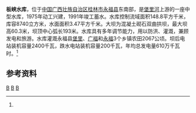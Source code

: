 {{Infobox Reservoir 
|name = 板峡水库
|nickname =
|image = 
|image_caption = 
|map = 
|map_caption = 
|pushpin_map = China Guangxi
|pushpin_map_caption = 板峡水库在广西的位置
|code = 
|class =中型水库
|location_of_reservoir = [[广西壮族自治区|广西壮族自治区]][[永福县|永福县]]
|location_of_dam = 
|inflow =[[堡里河|堡里河]]
|outflow = 
|catchment_area = 148.8
|reservoir_area = 
|mean_depth = 
|maximum_depth = 
|flood_level = 
|normal_water_level =
|dead_water_level = 
|water_quality = 
|island = 
|maximum_storage_capacity = 
|normal_storage_capacity =
|dead_storage_capacity = 
|type_of_dam =混凝土砌石双曲拱坝
|elevation_of_dam = 
|height_of_dam = 60.3
|length_of_dam =193
|width_of_dam =
|installed_capacity = 2400+200千瓦
|irrigated_area =2067公顷
|start = 1975年
|complete = 1990年
|cost = 
|emigrate =
|latd = 24.8227
|latm = 
|lats = 
|latNS =N 
|longd = 110.1005
|longm = 
|longs = 
|longEW = E
|website = 
|footnotes = <ref name="中国河湖大典">{{cite book zh |author=《[[中国河湖大典|中国河湖大典]]》编纂委员会 |title=《中国河湖大典·珠江卷》 |format=M |edition=1 |location=北京 |publisher=中国水利水电出版社 |date=2013年1月 |pages=119页 |id= ISBN 978-7-5170-0561-2}}</ref>
}}
<mapframe latitude="24.8227" longitude="110.1005" zoom="13" width="280" height="300" align="right" />
'''板峡水库'''，位于[[中国|中国]][[广西壮族自治区|广西壮族自治区]][[桂林市|桂林市]][[永福县|永福县]]东南部，是[[堡里河|堡里河]]上游的一座中型水库，1975年动工兴建，1991年竣工蓄水。水库控制流域面积148.8平方千米，库容8740立方米，水面面积3.47平方千米。大坝为混凝土砌石双曲拱坝，最大坝高60.3米，坝顶中心弧长193米。水库具有多年调节能力，用以防洪、灌溉，兼顾发电和旅游。水库灌溉永福县[[堡里乡|堡里]]、[[广福乡|广福]]和[[永福镇_(永福县)|永福]]3个乡镇农田2067公顷。坝后电站装机容量2400千瓦，跌水电站装机容量200千瓦，年均总发电量610万千瓦时。<ref name="中国河湖大典"/>

==参考资料==
{{reflist}}
[[Category:柳江水系|B]]
[[Category:广西水库|B]]
[[Category:西江水庫|B]]